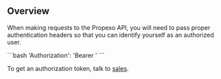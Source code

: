 ## Overview

When making requests to the Propexo API, you will need to pass proper authentication headers so that you can identify yourself as an authorized user.

<CodeBlock title ="auth header">
```bash
'Authorization': 'Bearer <token>'
```
</CodeBlock>

To get an authorization token, talk to [sales](https://propexo.com/schedule-a-call).